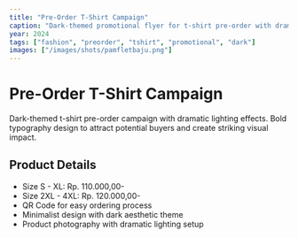 ```yaml
---
title: "Pre-Order T-Shirt Campaign"
caption: "Dark-themed promotional flyer for t-shirt pre-order with dramatic lighting"
year: 2024
tags: ["fashion", "preorder", "tshirt", "promotional", "dark"]
images: ["/images/shots/pamfletbaju.png"]
---
```


# Pre-Order T-Shirt Campaign

Dark-themed t-shirt pre-order campaign with dramatic lighting effects. Bold typography design to attract potential buyers and create striking visual impact.

## Product Details
- Size S - XL: Rp. 110.000,00-
- Size 2XL - 4XL: Rp. 120.000,00-
- QR Code for easy ordering process
- Minimalist design with dark aesthetic theme
- Product photography with dramatic lighting setup